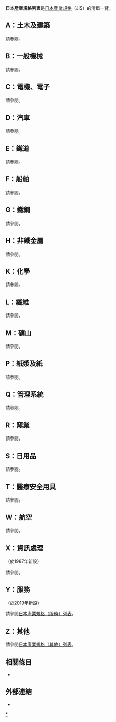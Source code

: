 '''日本產業規格列表'''是[[日本產業規格|日本產業規格]]（JIS）的清單一覽。

== A：土木及建築 ==
請參閱{{Link-ja|日本產業規格（土木及建築）列表|日本産業規格（土木および建築）の一覧|}}。

== B：一般機械 ==
請參閱{{Link-ja|日本產業規格（一般機械）列表|日本産業規格（一般機械）の一覧}}。
{{Main|{{link-ja|日本產業規格（一般機械）列表 (B 0000－0999)|日本産業規格（一般機械）の一覧 (B 0000-0999)}}}}
{{Main|{{link-ja|日本產業規格（一般機械）列表 (B 1000－1999)|日本産業規格（一般機械）の一覧 (B 1000-1999)}}}}
{{Main|{{link-ja|日本產業規格（一般機械）列表 (B 2000－2999)|日本産業規格（一般機械）の一覧 (B 2000-2999)}}}}
{{Main|{{link-ja|日本產業規格（一般機械）列表 (B 3000－3999)|日本産業規格（一般機械）の一覧 (B 3000-3999)}}}}
{{Main|{{link-ja|日本產業規格（一般機械）列表 (B 4000－4999)|日本産業規格（一般機械）の一覧 (B 4000-4999)}}}}
{{Main|{{link-ja|日本產業規格（一般機械）列表 (B 5000－5999)|日本産業規格（一般機械）の一覧 (B 5000-5999)}}}}
{{Main|{{link-ja|日本產業規格（一般機械）列表 (B 6000－6999)|日本産業規格（一般機械）の一覧 (B 6000-6999)}}}}
{{Main|{{link-ja|日本產業規格（一般機械）列表 (B 7000－7999)|日本産業規格（一般機械）の一覧 (B 7000-7999)}}}}
{{Main|{{link-ja|日本產業規格（一般機械）列表 (B 8000－8999)|日本産業規格（一般機械）の一覧 (B 8000-8999)}}}}
{{Main|{{link-ja|日本產業規格（一般機械）列表 (B 9000－9999)|日本産業規格（一般機械）の一覧 (B 9000-9999)}}}}

== C：電機、電子 ==
請參閱{{Link-ja|日本產業規格（電機、電子）列表|日本産業規格（電気・電子）の一覧}}。
{{Main|{{link-ja|日本產業規格（電機、電子）列表 (C 0000－0999)|日本産業規格（電気・電子）の一覧 (C 0000-0999)}}}}
{{Main|{{link-ja|日本產業規格（電機、電子）列表 (C 1000－1999)|日本産業規格（電気・電子）の一覧 (C 1000-1999)}}}}
{{Main|{{link-ja|日本產業規格（電機、電子）列表 (C 2000－2999)|日本産業規格（電気・電子）の一覧 (C 2000-2999)}}}}
{{Main|{{link-ja|日本產業規格（電機、電子）列表 (C 3000－3999)|日本産業規格（電気・電子）の一覧 (C 3000-3999)}}}}
{{Main|{{link-ja|日本產業規格（電機、電子）列表 (C 4000－4999)|日本産業規格（電気・電子）の一覧 (C 4000-4999)}}}}
{{Main|{{link-ja|日本產業規格（電機、電子）列表 (C 5000－5999)|日本産業規格（電気・電子）の一覧 (C 5000-5999)}}}}
{{Main|{{link-ja|日本產業規格（電機、電子）列表 (C 6000－6999)|日本産業規格（電気・電子）の一覧 (C 6000-6999)}}}}
{{Main|{{link-ja|日本產業規格（電機、電子）列表 (C 7000－7999)|日本産業規格（電気・電子）の一覧 (C 7000-7999)}}}}
{{Main|{{link-ja|日本產業規格（電機、電子）列表 (C 8000－8999)|日本産業規格（電気・電子）の一覧 (C 8000-8999)}}}}
{{Main|{{link-ja|日本產業規格（電機、電子）列表 (C 9000－9999)|日本産業規格（電気・電子）の一覧 (C 9000-9999)}}}}
{{Main|{{link-ja|日本產業規格（電機、電子）列表 (C 60000－69999)|日本産業規格（電気・電子）の一覧 (C 60000-69999)}}}}

== D：汽車 ==
請參閱{{Link-ja|日本產業規格（汽車）列表|日本産業規格（自動車）の一覧}}。

== E：鐵道 ==
請參閱{{Link-ja|日本產業規格（鐵道）列表|日本産業規格（鉄道）の一覧}}。

== F：船舶 ==
請參閱{{Link-ja|日本產業規格（船舶）列表|日本産業規格（船舶）の一覧}}。

== G：鐵鋼 ==
請參閱{{Link-ja|日本產業規格（鐵鋼）列表|日本産業規格（鉄鋼）の一覧}}。

== H：非鐵金屬 ==
請參閱{{Link-ja|日本產業規格（非鐵金屬）列表|日本産業規格（非鉄金属）の一覧}}。

== K：化學 ==
請參閱{{Link-ja|日本產業規格（化學）列表|日本産業規格（化学）の一覧}}。
{{Main|{{link-ja|日本產業規格（化學）列表 (K 0000－0999)|日本産業規格（化学）の一覧 (K 0000-0999)}}}}
{{Main|{{link-ja|日本產業規格（化學）列表 (K 1000－1999)|日本産業規格（化学）の一覧 (K 1000-1999)}}}}
{{Main|{{link-ja|日本產業規格（化學）列表 (K 2000－2999)|日本産業規格（化学）の一覧 (K 2000-2999)}}}}
{{Main|{{link-ja|日本產業規格（化學）列表 (K 3000－3999)|日本産業規格（化学）の一覧 (K 3000-3999)}}}}
{{Main|{{link-ja|日本產業規格（化學）列表 (K 4000－4999)|日本産業規格（化学）の一覧 (K 4000-4999)}}}}
{{Main|{{link-ja|日本產業規格（化學）列表 (K 5000－5999)|日本産業規格（化学）の一覧 (K 5000-5999)}}}}

== L：纖維 ==
請參閱{{Link-ja|日本產業規格（纖維）列表|日本産業規格（繊維）の一覧}}。

== M：礦山 ==
請參閱{{Link-ja|日本產業規格（礦山）列表|日本産業規格（鉱山）の一覧}}。

== P：紙漿及紙 ==
請參閱{{Link-ja|日本產業規格（紙漿及紙）列表|日本産業規格（パルプ及び紙）の一覧}}。

== Q：管理系統 ==
請參閱{{Link-ja|日本產業規格（管理系統）列表|日本産業規格（管理システム）の一覧}}。

== R：窯業 ==
請參閱{{Link-ja|日本產業規格（窯業）列表|日本産業規格（窯業）の一覧}}。

== S：日用品 ==
請參閱{{Link-ja|日本產業規格（日用品）列表|日本産業規格（日用品）の一覧}}。

== T：醫療安全用具 ==
請參閱{{Link-ja|日本產業規格（醫療安全用具）列表|日本産業規格（医療安全用具）の一覧}}。

== W：航空 ==
請參閱{{Link-ja|日本產業規格（航空）列表|日本産業規格（航空）の一覧}}。

== X：資訊處理 ==
（於1987年新設）

請參閱{{Link-ja|日本產業規格（資訊處理）列表|日本産業規格（情報処理）の一覧}}。

== Y：服務 ==
（於2019年新設）

請參閱[[日本產業規格（服務）列表|日本產業規格（服務）列表]]。

== Z：其他 ==
請參閱[[日本產業規格（其他）列表|日本產業規格（其他）列表]]。
{{Main|{{link-ja|日本產業規格（其他）列表 (Z 0000－4999)|日本産業規格（その他）の一覧 (Z 0000-4999)}}}}
{{Main|{{link-ja|日本產業規格（其他）列表 (Z 5000－9999)|日本産業規格（その他）の一覧 (Z 5000-9999)}}}}

== 相關條目 ==
* {{Link-en|國際標準化組織的標準列表|List of International Organization for Standardization standards}}

== 外部連結 ==
* {{Cite web|title=JIS部門別一覧(JIS,TS,TR)|url=https://webdesk.jsa.or.jp/books/W11M0220/|author=|date=|format=|publisher=日本規格協会|language=ja|archiveurl=https://web.archive.org/web/20201116021434/https://webdesk.jsa.or.jp/books/W11M0220/|archivedate=2020-11-16|dead-url=no}}
[[Category:JIS列表|*]]